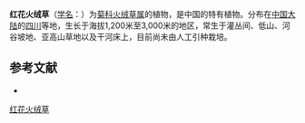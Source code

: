 {{Speciesbox
| name = 红花火绒草
| status = 
| status_system = 
| image =
| genus = Leontopodium
| species = roseum
| authority = Hand.-Mazz.
}}

'''红花火绒草'''（[[学名|学名]]：{{lang|la|''Leontopodium roseum''}}）为[[菊科|菊科]][[火绒草属|火绒草属]]的植物，是中国的特有植物。分布在[[中国大陆|中国大陆]]的[[四川|四川]]等地，生长于海拔1,200米至3,000米的地区，常生于灌丛间、低山、河谷坡地、亚高山草地以及干河床上，目前尚未由人工引种栽培。

== 参考文献 ==
<div class="references-small">
* {{cite web| url =http://www.bioinfo.cn/db05/KmzwSpecies.php?action=view&id=4996| title =红花火绒草| work =《中国高等植物数据库全库》| publisher =中国科学院微生物研究所| author =昆明植物研究所| accessdate =2009-02-25| deadurl =yes| archiveurl =https://web.archive.org/web/20160305080311/http://www.bioinfo.cn/db05/KmzwSpecies.php?action=view&id=4996| archivedate =2016-03-05}}
</div>
{{Taxonbar|from=Q15231576}}

[[Category:火绒草属|红花火绒草]]


{{植物小作品}}